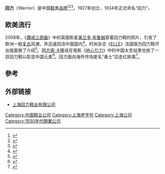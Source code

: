 {{Infobox company
| name             = 回力（Warrior）
| logo             = 
| caption          = 
| type             = 
| traded_as        = 
| fate             = 
| predecessor      = 
| successor        = 
| foundation       =1927年创立，1934年命名
| founder          = 
| location         = [[中国|中国]][[上海|上海]]
| locations        = 
| area_served    =[[亚洲|亚洲]]
| key_people      = 
| industry         =[[鞋|鞋]]
| products         = 篮球鞋，网球鞋等
| services         = 
| revenue          = 
| operating_income = 
| net_income     = 
| assets           = 
| equity           = 
| owner            = 
| num_employees    = 
| parent           = 
| divisions        = 
| subsid           = 
| homepage         = {{URL|http://www.warriorshoes.com}}
| footnotes        = 
| intl             = 
}}
'''回力'''（Warrior）是中国[[鞋|鞋]]类[[品牌|品牌]]<ref>{{cite web|author1=红网 杨志辉|title=除了贩卖情怀，国货回力还剩什么？|url=http://views.ce.cn/view/ent/201708/09/t20170809_24900226.shtml|website=中国经济网|accessdate=2017-09-04|archive-date=2017-09-05|archive-url=https://web.archive.org/web/20170905053748/http://views.ce.cn/view/ent/201708/09/t20170809_24900226.shtml|dead-url=no}}</ref><ref>{{cite web|author1=21世纪商业评论 陈秋燕|title=90岁高龄的回力悄然回春，老国货玩出新套路|url=http://k.sina.com.cn/article_1750070171_684ff39b034001y4r.html|website=新浪看点|publisher=36氪|accessdate=2017-09-04|archive-date=2017-09-05|archive-url=https://web.archive.org/web/20170905050801/http://k.sina.com.cn/article_1750070171_684ff39b034001y4r.html|dead-url=no}}</ref><ref>{{cite web|author1=界面|title=“回力”回归 这双90岁的鞋再次焕发生机|url=http://finance.sina.com.cn/chanjing/sdbd/2017-07-31/doc-ifyinvwu3982254.shtml|website=新浪财经|accessdate=2017-09-04|archive-date=2017-09-05|archive-url=https://web.archive.org/web/20170905053718/http://finance.sina.com.cn/chanjing/sdbd/2017-07-31/doc-ifyinvwu3982254.shtml|dead-url=no}}</ref>，1927年创立，1934年正式命名“回力”。

== 欧美流行 ==
2008年，《[[魔戒三部曲|魔戒三部曲]]》中的英国影星[[奥兰多·布鲁姆|奥兰多·布鲁姆]]穿着回力鞋的照片，引发了欧洲一股[[复古|复古]]风潮，并迅速回流中国国内<ref>{{cite web |url=http://sh.people.com.cn/n/2014/0912/c366033-22284834.html |language=zh-cn |title=品牌上海：【品牌观察】国货经典浴火重生 回力“回潮”再铸民族品牌荣耀 |publisher=人民网 |date=2014年9月12日 |accessdate=2015年1月1日 |archive-date=2015年1月3日 |archive-url=https://web.archive.org/web/20150103085722/http://sh.people.com.cn/n/2014/0912/c366033-22284834.html |dead-url=no }}</ref>。时尚杂志《[[ELLE|ELLE]]》法国版为回力鞋开出版面做了介绍<ref>{{cite web |url=http://info.shoes.hc360.com/2014/02/071120582337.shtml |language=zh-cn |title=国产回力鞋“摇身一变”成欧美畅销货 |publisher=慧聪网 |date=2014年2月7日 |accessdate=2015年1月3日 |archive-date=2014年9月15日 |archive-url=https://web.archive.org/web/20140915211517/http://info.shoes.hc360.com/2014/02/071120582337.shtml |dead-url=yes }}</ref>。[[阿方索·卡隆|阿方索·卡隆]]说在电影《[[地心引力_(电影)|地心引力]]》中的中国太空站里也放了一双回力鞋以彰显中国元素<ref>{{cite web |url=http://ent.sina.com.cn/m/f/2013-11-19/11024045350.shtml |language=zh-cn |title=《地心引力》阿方索：太空站放了回力鞋 |publisher=新浪网 |date=2013年11月19日 |accessdate=2015-01-03 |archive-date=2015-01-03 |archive-url=https://web.archive.org/web/20150103075939/http://ent.sina.com.cn/m/f/2013-11-19/11024045350.shtml |dead-url=no }}</ref>。回力面向海外市场更名“勇士”后走红欧美<ref>{{cite web |url=http://world.chinadaily.com.cn/2014-10/08/content_18707694.htm |language=zh-cn |title=盘点那些备受老外青睐的国货 老干妈回力鞋上榜 |publisher=中国日报中文网 |date=2014-10-08 |accessdate=2015-01-01 |archive-date=2016-03-04 |archive-url=https://web.archive.org/web/20160304212655/http://world.chinadaily.com.cn/2014-10/08/content_18707694.htm |dead-url=no }}</ref>。

== 參考 ==
{{reflist}}

== 外部链接 ==
* [http://www.warriorshoes.com 上海回力鞋业有限公司]{{Wayback|url=http://www.warriorshoes.com/ |date=20141218140434 }}

[[Category:中国鞋业公司|Category:中国鞋业公司]]
[[Category:上海老字号|Category:上海老字号]]
[[Category:上海公司|Category:上海公司]]
[[Category:1930年代開業公司|Category:1930年代開業公司]]